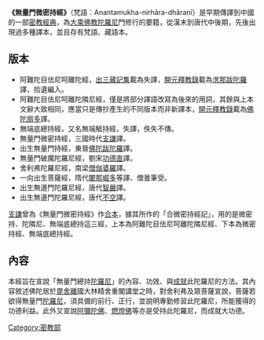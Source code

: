 '''《無量門微密持經》'''（梵語：Anantamukha-nirhāra-dhāraṇī）是早期傳譯到中國的一部[[密教|密教]][[經典|經典]]，為[[大乘佛教|大乘佛教]][[陀羅尼|陀羅尼]]門修行的要籍，從漢末到唐代中後期，先後出現過多種譯本，並且存有梵語、藏語本。

== 版本==
* 阿難陀目佉尼呵離陀經，[[出三藏記集|出三藏記集]]載為失譯，[[開元釋教錄|開元釋教錄]]載為[[求那跋陀羅|求那跋陀羅]]譯，拾遺編入。
* 阿難陀目佉尼呵離陀隣尼經，僅是將部分譯語改寫為後來的用詞，其餘與上本文辭大致相同，應當只是傳抄產生的不同版本而非新譯本，[[開元釋教錄|開元釋教錄]]載為[[佛陀扇多|佛陀扇多]]譯。
* 無端底總持經，又名無端觝持經，失譯，佚失不傳。
* 無量門微密持經，三國時代[[支謙|支謙]]譯。
* 出生無量門持經，東晉[[佛陀跋陀羅|佛陀跋陀羅]]譯。
* 無量門破魔陀羅尼經，劉宋[[功德直|功德直]]譯。
* 舍利弗陀羅尼經，南梁[[僧伽婆羅|僧伽婆羅]]譯。
*  一向出生菩薩經，隋代[[闍那崛多|闍那崛多]]等譯、僧曇筆受。
* 出生無邊門陀羅尼經，唐代[[智嚴_(唐朝)|智嚴]]譯。
* 出生無邊門陀羅尼經，唐代[[不空|不空]]譯。

[[支謙|支謙]]曾為《無量門微密持經》作[[合本|合本]]，據其所作的「合微密持經記」，用的是微密持、陀隣尼、無端底總持這三經，上本為阿難陀目佉尼呵離陀隣尼經、下本為微密持經、無端底總持經。

== 內容==
本經旨在宣說「無量門總持[[陀羅尼|陀羅尼]]」的內容、功效、與[[悉地|成就]]此陀羅尼的方法。其內容敘述佛陀居於[[毘舍離|毘舍離]]國大林精舍重閣講堂之時，對舍利弗及眾菩薩宣說，菩薩若欲得無量門[[陀羅尼|陀羅尼]]，須具備的前行、正行，並說明專勤修習此陀羅尼，所能獲得的功德利益。此外又宣說[[阿彌陀佛|阿彌陀佛]]、[[燃燈佛|燃燈佛]]等亦是受持此陀羅尼，而成就大功德。

{{China-buddhism-book-mijiao}}
[[Category:密教部|Category:密教部]]